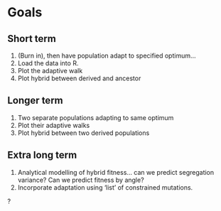 # Goals

## Short term
1. (Burn in), then have population adapt to specified optimum...
2. Load the data into R.
3. Plot the adaptive walk
4. Plot hybrid between derived and ancestor

## Longer term
1. Two separate populations adapting to same optimum
2. Plot their adaptive walks
3. Plot hybrid between two derived populations

## Extra long term
1. Analytical modelling of hybrid fitness… can we predict segregation variance? Can we predict fitness by angle?
2. Incorporate adaptation using ‘list’ of constrained mutations. 

?
